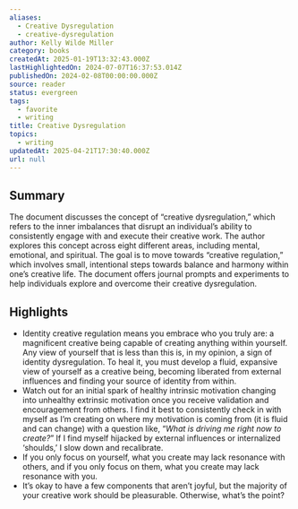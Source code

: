 ```yaml
---
aliases:
  - Creative Dysregulation
  - creative-dysregulation
author: Kelly Wilde Miller
category: books
createdAt: 2025-01-19T13:32:43.000Z
lastHighlightedOn: 2024-07-07T16:37:53.014Z
publishedOn: 2024-02-08T00:00:00.000Z
source: reader
status: evergreen
tags:
  - favorite
  - writing
title: Creative Dysregulation
topics:
  - writing
updatedAt: 2025-04-21T17:30:40.000Z
url: null
---
```

## Summary

The document discusses the concept of “creative dysregulation,” which refers to the inner imbalances that disrupt an individual’s ability to consistently engage with and execute their creative work. The author explores this concept across eight different areas, including mental, emotional, and spiritual. The goal is to move towards “creative regulation,” which involves small, intentional steps towards balance and harmony within one’s creative life. The document offers journal prompts and experiments to help individuals explore and overcome their creative dysregulation.

## Highlights

- Identity creative regulation means you embrace who you truly are: a magnificent creative being capable of creating anything within yourself. Any view of yourself that is less than this is, in my opinion, a sign of identity dysregulation. To heal it, you must develop a fluid, expansive view of yourself as a creative being, becoming liberated from external influences and finding your source of identity from within.
- Watch out for an initial spark of healthy intrinsic motivation changing into unhealthy extrinsic motivation once you receive validation and encouragement from others. I find it best to consistently check in with myself as I’m creating on where my motivation is coming from (it is fluid and can change) with a question like, “_What is driving me right now to create?_” If I find myself hijacked by external influences or internalized ‘shoulds,’ I slow down and recalibrate.
- If you only focus on yourself, what you create may lack resonance with others, and if you only focus on them, what you create may lack resonance with you.
- It’s okay to have a few components that aren’t joyful, but the majority of your creative work should be pleasurable. Otherwise, what’s the point?
